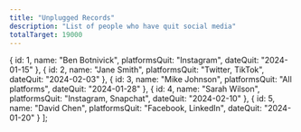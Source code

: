 ```yaml
---
title: "Unplugged Records"
description: "List of people who have quit social media"
totalTarget: 19000
---
```


  {
    id: 1,
    name: "Ben Botnivick",
    platformsQuit: "Instagram",
    dateQuit: "2024-01-15"
  },
  {
    id: 2,
    name: "Jane Smith", 
    platformsQuit: "Twitter, TikTok",
    dateQuit: "2024-02-03"
  },
  {
    id: 3,
    name: "Mike Johnson",
    platformsQuit: "All platforms",
    dateQuit: "2024-01-28"
  },
  {
    id: 4,
    name: "Sarah Wilson",
    platformsQuit: "Instagram, Snapchat",
    dateQuit: "2024-02-10"
  },
  {
    id: 5,
    name: "David Chen",
    platformsQuit: "Facebook, LinkedIn",
    dateQuit: "2024-01-20"
  }
];
